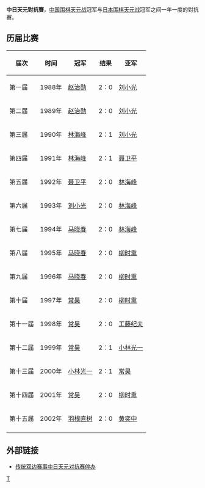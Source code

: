 '''中日天元對抗賽'''，[[中国围棋天元战|中国围棋天元战]]冠军与[[日本围棋天元战|日本围棋天元战]]冠军之间一年一度的對抗賽。


== 历届比赛 ==
{|  class="wikitable"
!届次||时间||冠军||结果||亚军
|-
|第一届
|1988年
|{{flagicon|Japan}} [[赵治勋|赵治勋]]
|2：0
|{{flagicon|China}} [[刘小光|刘小光]]
|-
|第二届
|1989年
|{{flagicon|Japan}} [[赵治勋|赵治勋]]
|2：0
|{{flagicon|China}} [[刘小光|刘小光]]
|-
|第三届
|1990年
|{{flagicon|Japan}} [[林海峰_(围棋)|林海峰]]
|2：1
|{{flagicon|China}} [[刘小光|刘小光]]
|-
|第四届
|1991年
|{{flagicon|Japan}} [[林海峰_(围棋)|林海峰]]
|2：1
|{{flagicon|China}} [[聂卫平|聂卫平]]
|-
|第五届
|1992年
|{{flagicon|China}} [[聂卫平|聂卫平]]
|2：0
|{{flagicon|Japan}} [[林海峰_(围棋)|林海峰]]
|-
|第六届
|1993年
|{{flagicon|China}} [[刘小光|刘小光]]
|2：0
|{{flagicon|Japan}} [[林海峰_(围棋)|林海峰]]
|-
|第七届
|1994年
|{{flagicon|China}} [[马晓春|马晓春]]
|2：0
|{{flagicon|Japan}} [[林海峰_(围棋)|林海峰]]
|-
|第八届
|1995年
|{{flagicon|China}} [[马晓春|马晓春]]
|2：0
|{{flagicon|Japan}} [[柳时熏|柳时熏]]
|-
|第九届
|1996年
|{{flagicon|China}} [[马晓春|马晓春]]
|2：0
|{{flagicon|Japan}} [[柳时熏|柳时熏]]
|-
|第十届
|1997年
|{{flagicon|China}} [[常昊|常昊]]
|2：0
|{{flagicon|Japan}} [[柳时熏|柳时熏]]
|-
|第十一届
|1998年
|{{flagicon|China}} [[常昊|常昊]]
|2：0
|{{flagicon|Japan}} [[工藤纪夫|工藤纪夫]]
|-
|第十二届
|1999年
|{{flagicon|China}} [[常昊|常昊]]
|2：1
|{{flagicon|Japan}} [[小林光一|小林光一]]
|-
|第十三届
|2000年
|{{flagicon|Japan}} [[小林光一|小林光一]]
|2：1
|{{flagicon|China}} [[常昊|常昊]]
|-
|第十四届
|2001年
|{{flagicon|China}} [[常昊|常昊]]
|2：0
|{{flagicon|Japan}} [[柳时熏|柳时熏]]
|-
|第十五届
|2002年
|{{flagicon|Japan}} [[羽根直树|羽根直树]]
|2：0
|{{flagicon|China}} [[黄奕中|黄奕中]]
|-
|}

== 外部链接 ==
*[http://weiqi.sports.tom.com/news/7282.html 传统双边赛事中日天元对抗赛停办]{{Wayback|url=http://weiqi.sports.tom.com/news/7282.html |date=20080405014426 }}

{{围棋世界赛事}}

[[Category:国际围棋比赛|T]]